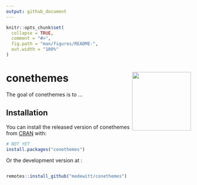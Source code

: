 ```yaml
---
output: github_document
---
```


<!-- README.md is generated from README.Rmd. Please edit that file -->

```r
knitr::opts_chunk$set(
  collapse = TRUE,
  comment = "#>",
  fig.path = "man/figures/README-",
  out.width = "100%"
)
```
# conethemes <img src="man/figures/hexsticker.png" align="right" height="160"/>

<!-- badges: start -->
<!-- badges: end -->

The goal of conethemes is to ...

## Installation

You can install the released version of conethemes from [CRAN](https://CRAN.R-project.org) with:

``` r
# NOT YET
install.packages("conethemes")
```

Or the development version at :

``` r

remotes::install_github("medewitt/conethemes")

```

